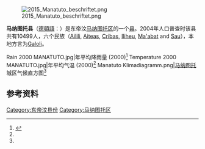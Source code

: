 [[File:2015_Manatuto_beschriftet.png|thumb]]

'''马纳图托县'''（[[德頓語|德頓語]]：{{lang|tet|Manatutu}}）是东帝汶[[马纳图托区|马纳图托区]]的一个[[县_(东帝汶)|县]]。2004年人口普查时该县共有10499人，六个民族（[[Ailili|Ailili]], [[Aiteas|Aiteas]], [[Cribas|Cribas]], [[Iliheu|Iliheu]], [[Ma'abat|Ma'abat]] and [[Sau_(Manatuto)|Sau]]），本地方言为[[Galoli|Galoli]]。

<gallery class="center" caption="气候">
Rain 2000 MANATUTO.jpg|年平均降雨量 (2000)<ref name="SoL">{{Cite web |url=http://seedsoflifetimor.org/climatechange/maps-of-timor-leste/ |title=Seeds of Life |access-date=2015-09-17 |archive-url=https://web.archive.org/web/20141009184114/http://seedsoflifetimor.org/climatechange/maps-of-timor-leste/ |archive-date=2014-10-09 |dead-url=yes }}</ref>
Temperature 2000 MANATUTO.jpg|年平均气温 (2000)<ref name="SoL" />
Manatuto Klimadiagramm.png|[[马纳图托|马纳图托]]城区气候直方图<ref name="SoL" />
</gallery>

== 参考资料 ==
<references />

{{coord|8|30|41.000|S|126|0|47.002|E|display=title}}

[[Category:东帝汶县份|Category:东帝汶县份]]
[[Category:马纳图托区|Category:马纳图托区]]


{{EastTimor-geo-stub}}